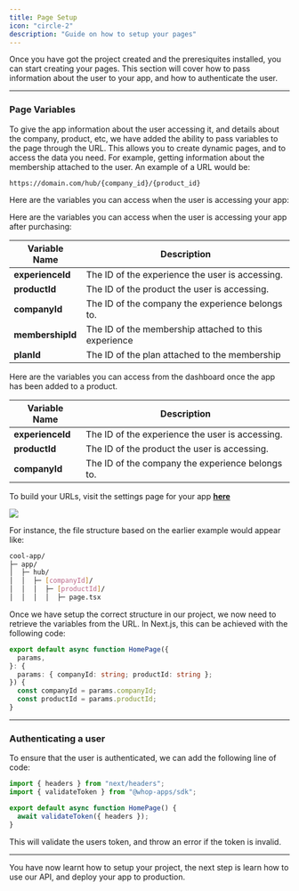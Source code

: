 ```yaml
---
title: Page Setup
icon: "circle-2"
description: "Guide on how to setup your pages"
---
```


Once you have got the project created and the preresiquites installed, you can start creating your pages. This section will cover how to pass information about the user to your app, and how to authenticate the user.

---

### Page Variables

To give the app information about the user accessing it, and details about the company, product, etc, we have added the ability to pass variables to the page through the URL. This allows you to create dynamic pages, and to access the data you need. For example, getting information about the membership attached to the user. An example of a URL would be:

```
https://domain.com/hub/{company_id}/{product_id}
```

Here are the variables you can access when the user is accessing your app:

<AccordionGroup>

<Accordion title="Consumer Page" >

Here are the variables you can access when the user is accessing your app after purchasing:

| Variable Name    | Description                                          |
| ---------------- | ---------------------------------------------------- |
| **experienceId** | The ID of the experience the user is accessing.      |
| **productId**    | The ID of the product the user is accessing.         |
| **companyId**    | The ID of the company the experience belongs to.     |
| **membershipId** | The ID of the membership attached to this experience |
| **planId**       | The ID of the plan attached to the membership        |

</Accordion>

<Accordion title="Company Page">

Here are the variables you can access from the dashboard once the app has been added to a product.

| Variable Name    | Description                                      |
| ---------------- | ------------------------------------------------ |
| **experienceId** | The ID of the experience the user is accessing.  |
| **productId**    | The ID of the product the user is accessing.     |
| **companyId**    | The ID of the company the experience belongs to. |

</Accordion>

</AccordionGroup>

To build your URLs, visit the settings page for your app [**here**](https://dash.whop.com/settings/developer)

<Frame
  caption="Make sure all variable names are formatted correctly. They should be pre-fixed
  with `$`"
>
  <img src="https://i.imgur.com/TB1Q8ja.png" />
</Frame>

For instance, the file structure based on the earlier example would appear like:

```bash
cool-app/
├─ app/
│  ├─ hub/
│  │  ├─ [companyId]/
│  │  │  ├─ [productId]/
│  │  │  │  ├─ page.tsx
```

Once we have setup the correct structure in our project, we now need to retrieve the variables from the URL. In Next.js, this can be achieved with the following code:

```typescript
export default async function HomePage({
  params,
}: {
  params: { companyId: string; productId: string };
}) {
  const companyId = params.companyId;
  const productId = params.productId;
}
```

---

### Authenticating a user

To ensure that the user is authenticated, we can add the following line of code:

```typescript
import { headers } from "next/headers";
import { validateToken } from "@whop-apps/sdk";

export default async function HomePage() {
  await validateToken({ headers });
}
```

This will validate the users token, and throw an error if the token is invalid.

---

You have now learnt how to setup your project, the next step is learn how to use our API, and deploy your app to production.
